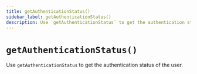 ```yaml
---
title: getAuthenticationStatus()
sidebar_label: getAuthenticationStatus()
description: Use `getAuthenticationStatus` to get the authentication status of the user.
---
```


# `getAuthenticationStatus()`

Use `getAuthenticationStatus` to get the authentication status of the user.

